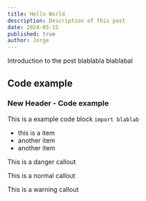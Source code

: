 ---
title: Hello World
description: Description of this post
date: 2024-05-15
published: true
author: Jorge
---

Introduction to the post blablabla blablabal

## Code example

### New Header - Code example

This is a example code block `import blablab`

- this is a item
- another item
- another item

<Callout type="danger">This is a danger callout</Callout>

<Callout>This is a normal callout</Callout>

<Callout type="warning">This is a warning callout </Callout>
